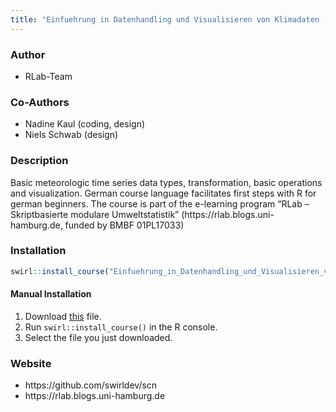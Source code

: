 ```yaml
---
title: "Einfuehrung in Datenhandling und Visualisieren von Klimadaten (in german)"
---
```


### Author

- RLab-Team

### Co-Authors

- Nadine Kaul (coding, design)
- Niels Schwab (design)

### Description

Basic meteorologic time series data types, transformation, basic operations and visualization. German course language facilitates first steps with R for german beginners. The course is part of the e-learning program "RLab – Skriptbasierte modulare Umweltstatistik" (https://rlab.blogs.uni-hamburg.de, funded by BMBF 01PL17033)

### Installation

```r
swirl::install_course("Einfuehrung_in_Datenhandling_und_Visualisieren_von_Klimadaten")
```

#### Manual Installation

1. Download [this](http://swirlstats.com/scn/Einfuehrung_in_Datenhandling_und_Visualisieren_von_Klimadaten.swc) file.
2. Run `swirl::install_course()` in the R console.
3. Select the file you just downloaded.

### Website

- https://github.com/swirldev/scn
- https://rlab.blogs.uni-hamburg.de